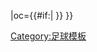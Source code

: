 {{fb team |t=-{zh-hans:布里斯托尔流浪者; zh-hk:布里斯托流浪;}- |tan=布里斯托尔流浪者足球俱乐部 |tc=ENG |abb={{#if:{{{abb|}}}|BRR{{0}}}} |oc={{#if:{{{oc|}}}|{{{oc}}} }} }}<!--
--><noinclude>[[Category:足球模板]]</noinclude>